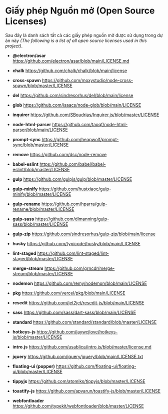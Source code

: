 
# Giấy phép Nguồn mở (Open Source Licenses)

<AdsByGoogle>
  <p>
    <ins
      className="adsbygoogle"
      style={{ display: 'block' }}
      data-ad-client="ca-pub-5192881442581767"
      data-ad-slot="8722903447"
      data-ad-format="auto"
      data-full-width-responsive="true"
    />
  </p>
</AdsByGoogle>

Sau đây là danh sách tất cả các giấy phép nguồn mở được sử dụng trong dự án này _(The following is a list of all open source licenses used in this project)_.

- **@electron/asar** https://github.com/electron/asar/blob/main/LICENSE.md
- **chalk** https://github.com/chalk/chalk/blob/main/license
- **cross-spawn** https://github.com/moxystudio/node-cross-spawn/blob/master/LICENSE
- **del** https://github.com/sindresorhus/del/blob/main/license
- **glob** https://github.com/isaacs/node-glob/blob/main/LICENSE
- **inquirer** https://github.com/SBoudrias/Inquirer.js/blob/master/LICENSE
- **node-html-parser** https://github.com/taoqf/node-html-parser/blob/main/LICENSE
- **prompt-sync** https://github.com/heapwolf/prompt-sync/blob/master/LICENSE
- **remove** https://github.com/dsc/node-remove

- **babel-eslint** https://github.com/babel/babel-eslint/blob/master/LICENSE
- **gulp** https://github.com/gulpjs/gulp/blob/master/LICENSE
- **gulp-minify** https://github.com/hustxiaoc/gulp-minify/blob/master/LICENSE
- **gulp-rename** https://github.com/hparra/gulp-rename/blob/master/LICENSE
- **gulp-sass** https://github.com/dlmanning/gulp-sass/blob/master/LICENSE
- **gulp-zip** https://github.com/sindresorhus/gulp-zip/blob/main/license
- **husky** https://github.com/typicode/husky/blob/main/LICENSE
- **lint-staged** https://github.com/lint-staged/lint-staged/blob/master/LICENSE
- **merge-stream** https://github.com/grncdr/merge-stream/blob/master/LICENSE
- **nodemon** https://github.com/remy/nodemon/blob/main/LICENSE
- **pkg** https://github.com/vercel/pkg/blob/main/LICENSE
- **resedit** https://github.com/jet2jet/resedit-js/blob/main/LICENSE
- **sass** https://github.com/sass/dart-sass/blob/main/LICENSE
- **standard** https://github.com/standard/standard/blob/master/LICENSE

- **hotkeys-js** https://github.com/jaywcjlove/hotkeys-js/blob/master/LICENSE
- **intro.js** https://github.com/usablica/intro.js/blob/master/license.md
- **jquery** https://github.com/jquery/jquery/blob/main/LICENSE.txt
- **floating-ui (popper)** https://github.com/floating-ui/floating-ui/blob/master/LICENSE
- **tippyjs** https://github.com/atomiks/tippyjs/blob/master/LICENSE
- **toastify-js** https://github.com/apvarun/toastify-js/blob/master/LICENSE
- **webfontloader** https://github.com/typekit/webfontloader/blob/master/LICENSE
